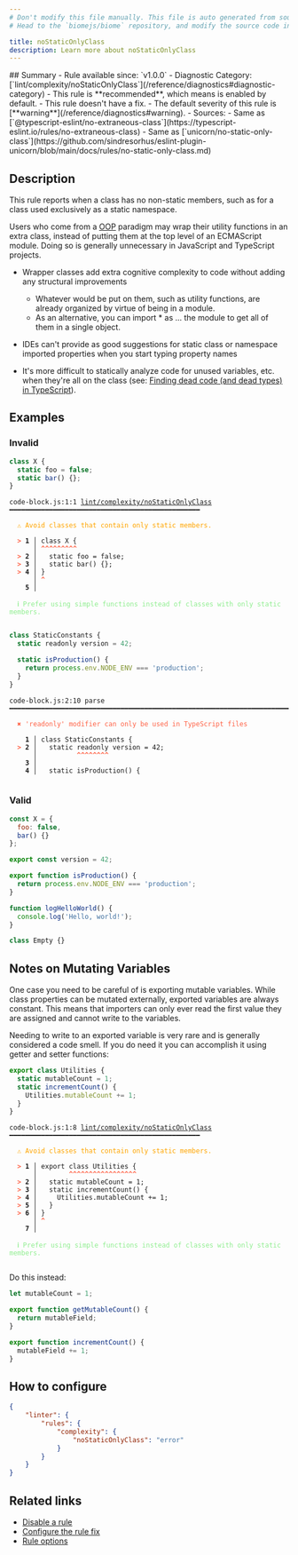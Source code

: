 ```yaml
---
# Don't modify this file manually. This file is auto generated from source, and you will lose your changes next time the website is built.
# Head to the `biomejs/biome` repository, and modify the source code in there.

title: noStaticOnlyClass
description: Learn more about noStaticOnlyClass
---
```


<Tabs>
<TabItem label="JavaScript (and super languages)" icon="seti:javascript">
## Summary
- Rule available since: `v1.0.0`
- Diagnostic Category: [`lint/complexity/noStaticOnlyClass`](/reference/diagnostics#diagnostic-category)
- This rule is **recommended**, which means is enabled by default.
- This rule doesn't have a fix.
- The default severity of this rule is [**warning**](/reference/diagnostics#warning).
- Sources: 
  - Same as [`@typescript-eslint/no-extraneous-class`](https://typescript-eslint.io/rules/no-extraneous-class)
  - Same as [`unicorn/no-static-only-class`](https://github.com/sindresorhus/eslint-plugin-unicorn/blob/main/docs/rules/no-static-only-class.md)

## Description
This rule reports when a class has no non-static members, such as for a class used exclusively as a static namespace.

Users who come from a [OOP](https://en.wikipedia.org/wiki/Object-oriented_programming) paradigm may wrap their utility functions in an extra class,
instead of putting them at the top level of an ECMAScript module. Doing so is generally unnecessary in JavaScript and TypeScript projects.

- Wrapper classes add extra cognitive complexity to code without adding any structural improvements
  - Whatever would be put on them, such as utility functions, are already organized by virtue of being in a module.
  - As an alternative, you can import * as ... the module to get all of them in a single object.


- IDEs can't provide as good suggestions for static class or namespace imported properties when you start typing property names
- It's more difficult to statically analyze code for unused variables, etc. when they're all on the class (see: [Finding dead code (and dead types) in TypeScript](https://effectivetypescript.com/2020/10/20/tsprune)).

## Examples

### Invalid

```js
class X {
  static foo = false;
  static bar() {};
}
```

<pre class="language-text"><code class="language-text">code-block.js:1:1 <a href="https://biomejs.dev/linter/rules/no-static-only-class">lint/complexity/noStaticOnlyClass</a> ━━━━━━━━━━━━━━━━━━━━━━━━━━━━━━━━━━━━━━━━━━━━━━━━<br /><br />  <strong><span style="color: Orange;">⚠</span></strong> <span style="color: Orange;">Avoid classes that contain only static members.</span><br />  <br />  <strong><span style="color: Tomato;">&gt;</span></strong> <strong>1 │ </strong>class X &#123;<br />   <strong>   │ </strong><strong><span style="color: Tomato;">^</span></strong><strong><span style="color: Tomato;">^</span></strong><strong><span style="color: Tomato;">^</span></strong><strong><span style="color: Tomato;">^</span></strong><strong><span style="color: Tomato;">^</span></strong><strong><span style="color: Tomato;">^</span></strong><strong><span style="color: Tomato;">^</span></strong><strong><span style="color: Tomato;">^</span></strong><strong><span style="color: Tomato;">^</span></strong><br />  <strong><span style="color: Tomato;">&gt;</span></strong> <strong>2 │ </strong>  static foo = false;<br />  <strong><span style="color: Tomato;">&gt;</span></strong> <strong>3 │ </strong>  static bar() &#123;&#125;;<br />  <strong><span style="color: Tomato;">&gt;</span></strong> <strong>4 │ </strong>&#125;<br />   <strong>   │ </strong><strong><span style="color: Tomato;">^</span></strong><br />    <strong>5 │ </strong><br />  <br />  <strong><span style="color: lightgreen;">ℹ</span></strong> <span style="color: lightgreen;">Prefer using simple functions instead of classes with only static members.</span><br />  <br /></code></pre>

```js
class StaticConstants {
  static readonly version = 42;

  static isProduction() {
    return process.env.NODE_ENV === 'production';
  }
}
```

<pre class="language-text"><code class="language-text">code-block.js:2:10 parse ━━━━━━━━━━━━━━━━━━━━━━━━━━━━━━━━━━━━━━━━━━━━━━━━━━━━━━━━━━━━━━━━━━━━━━━━━━━<br /><br />  <strong><span style="color: Tomato;">✖</span></strong> <span style="color: Tomato;">'readonly' modifier can only be used in TypeScript files</span><br />  <br />    <strong>1 │ </strong>class StaticConstants &#123;<br />  <strong><span style="color: Tomato;">&gt;</span></strong> <strong>2 │ </strong>  static readonly version = 42;<br />   <strong>   │ </strong>         <strong><span style="color: Tomato;">^</span></strong><strong><span style="color: Tomato;">^</span></strong><strong><span style="color: Tomato;">^</span></strong><strong><span style="color: Tomato;">^</span></strong><strong><span style="color: Tomato;">^</span></strong><strong><span style="color: Tomato;">^</span></strong><strong><span style="color: Tomato;">^</span></strong><strong><span style="color: Tomato;">^</span></strong><br />    <strong>3 │ </strong><br />    <strong>4 │ </strong>  static isProduction() &#123;<br />  <br /></code></pre>

### Valid

```js
const X = {
  foo: false,
  bar() {}
};
```

```js
export const version = 42;

export function isProduction() {
  return process.env.NODE_ENV === 'production';
}

function logHelloWorld() {
  console.log('Hello, world!');
}
```

```js
class Empty {}
```

## Notes on Mutating Variables

One case you need to be careful of is exporting mutable variables. While class properties can be mutated externally, exported variables are always constant. This means that importers can only ever read the first value they are assigned and cannot write to the variables.

Needing to write to an exported variable is very rare and is generally considered a code smell. If you do need it you can accomplish it using getter and setter functions:

```js
export class Utilities {
  static mutableCount = 1;
  static incrementCount() {
    Utilities.mutableCount += 1;
  }
}
```

<pre class="language-text"><code class="language-text">code-block.js:1:8 <a href="https://biomejs.dev/linter/rules/no-static-only-class">lint/complexity/noStaticOnlyClass</a> ━━━━━━━━━━━━━━━━━━━━━━━━━━━━━━━━━━━━━━━━━━━━━━━━<br /><br />  <strong><span style="color: Orange;">⚠</span></strong> <span style="color: Orange;">Avoid classes that contain only static members.</span><br />  <br />  <strong><span style="color: Tomato;">&gt;</span></strong> <strong>1 │ </strong>export class Utilities &#123;<br />   <strong>   │ </strong>       <strong><span style="color: Tomato;">^</span></strong><strong><span style="color: Tomato;">^</span></strong><strong><span style="color: Tomato;">^</span></strong><strong><span style="color: Tomato;">^</span></strong><strong><span style="color: Tomato;">^</span></strong><strong><span style="color: Tomato;">^</span></strong><strong><span style="color: Tomato;">^</span></strong><strong><span style="color: Tomato;">^</span></strong><strong><span style="color: Tomato;">^</span></strong><strong><span style="color: Tomato;">^</span></strong><strong><span style="color: Tomato;">^</span></strong><strong><span style="color: Tomato;">^</span></strong><strong><span style="color: Tomato;">^</span></strong><strong><span style="color: Tomato;">^</span></strong><strong><span style="color: Tomato;">^</span></strong><strong><span style="color: Tomato;">^</span></strong><strong><span style="color: Tomato;">^</span></strong><br />  <strong><span style="color: Tomato;">&gt;</span></strong> <strong>2 │ </strong>  static mutableCount = 1;<br />  <strong><span style="color: Tomato;">&gt;</span></strong> <strong>3 │ </strong>  static incrementCount() &#123;<br />  <strong><span style="color: Tomato;">&gt;</span></strong> <strong>4 │ </strong>    Utilities.mutableCount += 1;<br />  <strong><span style="color: Tomato;">&gt;</span></strong> <strong>5 │ </strong>  &#125;<br />  <strong><span style="color: Tomato;">&gt;</span></strong> <strong>6 │ </strong>&#125;<br />   <strong>   │ </strong><strong><span style="color: Tomato;">^</span></strong><br />    <strong>7 │ </strong><br />  <br />  <strong><span style="color: lightgreen;">ℹ</span></strong> <span style="color: lightgreen;">Prefer using simple functions instead of classes with only static members.</span><br />  <br /></code></pre>

Do this instead:

```js
let mutableCount = 1;

export function getMutableCount() {
  return mutableField;
}

export function incrementCount() {
  mutableField += 1;
}
```

## How to configure
```json title="biome.json"
{
	"linter": {
		"rules": {
			"complexity": {
				"noStaticOnlyClass": "error"
			}
		}
	}
}

```
## Related links

- [Disable a rule](/linter/#disable-a-rule)
- [Configure the rule fix](/linter#configure-the-rule-fix)
- [Rule options](/linter/#rule-options)

</TabItem>
</Tabs>

